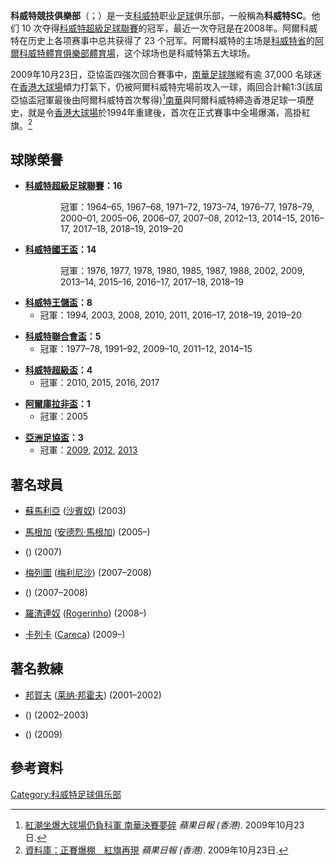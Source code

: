 {{NOTETA|G1=足球}}
{{Football club infobox
| clubname  = 科威特SC<br> Kuwait SC
| image      = [[File:Kuwait_SC.png|180px]]
| fullname   = {{rtl-lang|ar|نادي الكويت}}<br>{{lang|en|Kuwait Sporting Club}}<br> 科威特競技俱樂部
| nickname   = 
| founded    = 1960年
| ground     = [[科威特體育會體育場|科威特體育會體育場]]<br /> [[科威特城|科威特城]], [[科威特|科威特]]
| capacity   = 18,000 人
| chrtitle   = 主席
| chairman   = Abdul Aziz Al Marzouq
| mgrtitle   = 主教練
| manager    = Mohammad Abdullah
| league     = [[科威特超級足球聯賽|科威特超級足球聯賽]]
| season     = 2020–21
| position   = 科威特超，第 3 位
| pattern_la1=|pattern_b1=|pattern_ra1=
| leftarm1=FE0036|body1=FFFFFF|rightarm1=FE0036|shorts1=FFFFFF|socks1=FFFFFF
| pattern_la2=|pattern_b2=|pattern_ra2=
| leftarm2=FE0036|body2=FE0036|rightarm2=FE0036|shorts2=FE0036|socks2=FE0036
}}

'''科威特競技俱樂部'''（{{lang-en|'''Kuwait Sporting Club'''}}；{{lang-ar|نادي الكويت}}）是一支[[科威特|科威特]]职业[[足球|足球]]俱乐部，一般稱為'''科威特SC'''。他们 10 次夺得[[科威特超級足球聯賽|科威特超級足球聯賽]]的冠军，最近一次夺冠是在2008年。阿爾科威特在历史上各项赛事中总共获得了 23 个冠军。阿爾科威特的主场是[[科威特省|科威特省]]的[[阿爾科威特體育俱樂部體育場|阿爾科威特體育俱樂部體育場]]，这个球场也是科威特第五大球场。

2009年10月23日，亞協盃四強次回合賽事中，[[南華足球隊|南華足球隊]]縱有逾 37,000 名球迷在[[香港大球場|香港大球場]]傾力打氣下，仍被阿爾科威特完場前攻入一球，兩回合計輸1:3(該屆亞協盃冠軍最後由阿爾科威特首次奪得)<ref>[http://hk.apple.nextmedia.com/sports/art/20091022/13338703 紅潮坐爆大球場仍負科軍 南華決賽夢碎] {{Wayback|url=http://hk.apple.nextmedia.com/sports/art/20091022/13338703 |date=20160304194821 }} ''蘋果日報 (香港)''. 2009年10月23日.</ref>[[南華足球隊|南華]]與阿爾科威特締造香港足球一項歷史，就是令[[香港大球場|香港大球場]]於1994年重建後，首次在正式賽事中全場爆滿，高掛紅旗。<ref>[http://hk.apple.nextmedia.com/sports/art/20091022/13338705 資料庫：正賽爆棚　紅旗再現] {{Wayback|url=http://hk.apple.nextmedia.com/sports/art/20091022/13338705 |date=20170204165959 }} ''蘋果日報 (香港)''. 2009年10月23日.</ref>

== 球隊榮譽 ==
* '''[[科威特超級足球聯賽|科威特超級足球聯賽]]：16'''
:: 冠軍：1964–65, 1967–68, 1971–72, 1973–74, 1976–77, 1978–79, 2000–01, 2005–06, 2006–07, 2007–08, 2012–13, 2014–15, 2016–17, 2017–18, 2018–19, 2019–20

* '''[[科威特國王盃|科威特國王盃]]：14'''
:: 冠軍：1976, 1977, 1978, 1980, 1985, 1987, 1988, 2002, 2009, 2013–14, 2015–16, 2016–17, 2017–18, 2018–19

* '''[[科威特王儲盃|科威特王儲盃]]：8'''
** 冠軍：1994, 2003, 2008, 2010, 2011, 2016–17, 2018–19, 2019–20

* '''[[科威特聯合會盃|科威特聯合會盃]]：5'''
** 冠軍：1977–78, 1991–92, 2009–10, 2011–12, 2014–15

* '''[[科威特超級盃|科威特超級盃]]：4'''
** 冠軍：2010, 2015, 2016, 2017

* '''[[阿爾庫拉非盃|阿爾庫拉非盃]]：1'''
** 冠軍：2005

* '''[[亞洲足協盃|亞洲足協盃]]：3'''
** 冠軍：[[2009年亞洲足協盃|2009]],  [[2012年亞洲足協盃|2012]],  [[2013年亞洲足協盃|2013]]

== 著名球員 ==
* {{flagicon|BRA}} [[雲達臣·迪·保拉·沙賓奴|蘇馬利亞]] ([[雲達臣·迪·保拉·沙賓奴|沙賓奴]]) (2003)
* {{flagicon|AGO}} [[馬根加|馬根加]] ([[安德烈·馬根加|安德烈·馬根加]]) (2005–)
* {{flagicon|EST}} {{tsl|en|Vjatšeslav Zahovaiko||沙賀華高}} ({{tsl|en|Vjatšeslav Zahovaiko|}}) (2007)
* {{flagicon|AGO}} [[梅列圖|梅列圖]] ([[諾拔圖·梅路·梅利尼沙|梅利尼沙]]) (2007–2008)
* {{flagicon|TUN}} {{tsl|en|Ziad Jaziri||查斯利}} ({{tsl|en|Ziad Jaziri|}}) (2007–2008)
* {{flagicon|BRA}} [[罗查里奥·迪·阿斯斯·施华·古天奴|羅渣連奴]] ([[罗查里奥·迪·阿斯斯·施华·古天奴|Rogerinho]]) (2008–)
* {{flagicon|BRA}} [[卡列卡|卡列卡]] ([[洛迪高·維基奧|Careca]]) (2009–)

== 著名教練 ==
* {{flagicon|GER}} [[莱纳·邦霍夫|邦賀夫]] ([[莱纳·邦霍夫|莱纳·邦霍夫]]) (2001–2002)
* {{flagicon|TCH}} {{flagicon|SVK}} {{tsl|en|Ján Pivarník||比華歷}} ({{tsl|en|Ján Pivarník|}}) (2002–2003)
* {{flagicon|ARG}} {{tsl|en|Néstor Clausen||加遜}} ({{tsl|en|Néstor Clausen|}}) (2009)

== 參考資料 ==
{{reflist}}

[[Category:科威特足球俱乐部|Category:科威特足球俱乐部]]